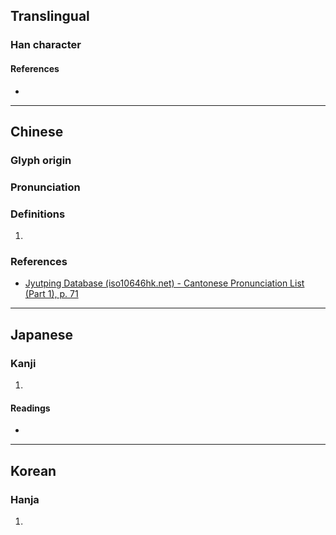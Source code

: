 {{character info}}
==Translingual==

===Han character===
{{Han char|rn=18|rad=刀|as=09|sn=11|four=72200|canj=SGLN|ids=⿰屋刂}}

====References====
* {{Han ref|kx=0142.180|dkj=02092|dj=0322.040|hdz=10349.090|uh=526D|ud=21101|bh=D46A|bd=54378}}

----

==Chinese==
{{zh-forms}}

===Glyph origin===
{{Han etym}}

===Pronunciation===
{{zh-pron
|m=chuāng,wū
|c=uk1
|mc=y
|oc=y
|cat=
}}

===Definitions===
{{zh-hanzi}}

# {{rfdef|zh|sort=刀09}}

===References===
* [http://www.iso10646hk.net/jp/document/download.jsp Jyutping Database (iso10646hk.net) - Cantonese Pronunciation List (Part 1), p. 71]

----

==Japanese==

===Kanji===
{{ja-kanji|grade=|rs=刀09}}

# {{rfdef|ja|sort=刀09}} <!-- line may be deleted if/when POS headers are added -->

====Readings====
* {{ja-readings|on=[[おく]] (oku), [[あく]] (aku)|kun=[[つみする]] (tsumisuru)}}

----

==Korean==

===Hanja===
{{ko-hanja|hangeul=[[옥]], [[악]]|rv=ok, ak|mr=ok, ak}}

# {{rfdef|ko|sort=刀09}}